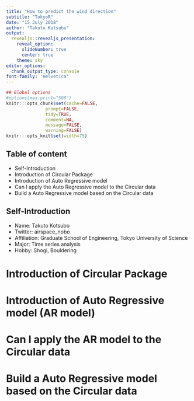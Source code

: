 ```yaml
---
title: "How to predict the wind direction"
subtitle: "TokyoR"
date: "15 July 2018"
author: "Takuto Kotsubo"
output:
  revealjs::revealjs_presentation:
    reveal_option:
      slideNumber: true
      center: true
    theme: sky
editor_options: 
  chunk_output_type: console
font-family: 'Helvetica'
---
```


```r
## Global options
#options(max.print="500")
knitr:::opts_chunk$set(cache=FALSE,
               prompt=FALSE,
               tidy=TRUE,
               comment=NA,
               message=FALSE,
               warning=FALSE)
knitr:::opts_knit$set(width=75)
```

## Table of content

- Self-Introduction
- Introduction of Circular Package
- Introduction of Auto Regressive model
- Can I apply the Auto Regressive model to the Circular data
- Build a Auto Regressive model based on the Circular data

## Self-Introduction

- Name: Takuto Kotsubo
- Twitter: airspace_nobo
- Affiliation: Graduate School of Engineering, Tokyo University of Science
- Major: Time series analysis
- Hobby: Shogi, Bouldering

# Introduction of Circular Package

# Introduction of Auto Regressive model (AR model)

# Can I apply the AR model to the Circular data 

# Build a Auto Regressive model based on the Circular data
